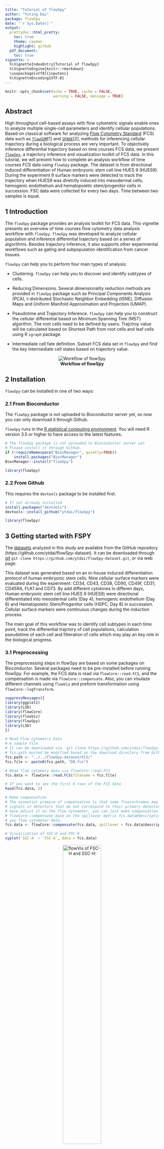 ```yaml
---
title: "Tutorial of flowSpy"
author: "Yuting Dai"
package: flowSpy
date: "`r Sys.Date()`"
output:
  prettydoc::html_pretty:
    toc: true
    theme: cayman
    highlight: github
  pdf_document:
    toc: true
vignette: >
  %\VignetteIndexEntry{Tutorial of flowSpy}
  %\VignetteEngine{knitr::rmarkdown}
  \usepackage[utf8]{inputenc}
  %\VignetteEncoding{UTF-8}
---
```


```r
knitr::opts_chunk$set(echo = TRUE, cache = FALSE, 
                      warning = FALSE, message = TRUE)
```

## Abstract

High throughput cell-based assays with flow cytometric signals enable ones to analyze multiple single-cell parameters and identify cellular populations. 
Based on classical software for analyzing [Flow Cytometry Standard](https://en.wikipedia.org/wiki/Flow_Cytometry_Standard) (FCS) data such as [`flowSOM`](https://bioconductor.org/packages/release/bioc/html/FlowSOM.html)[1] and [`SPADE`](https://github.com/nolanlab/spade)[2], methods for inferencing cellular trajectory during a biological process are very important. 
To objectively inference differential trajectory based on time courses FCS data, we present [`flowSpy`](https://github.com/ytdai/flowSpy), a trajectory inference and visualization toolkit of FCS data. In this tutorial, we will present how to complete an analysis workflow of time courses FCS data using `flowSpy` package. The dataset is from directional induced differentiation of Human embryonic stem cell line HUES 9 (HUES9). During the experiment 9 surface markers were detected to track the trajectory when HUES9 was diretctly induced into mesodermal cells, hemogenic endothelium and hematopoietic stem/progenitor cells in succession. FSC data were collected for every two days. Time between two samples is equal.

## 1 Introduction

The `flowSpy` package provides an analysis toolkit for FCS data. This vignette presents an overview of time courses flow cytometry data analysis workflow with `flowSpy`. `flowSpy` was developed to analyze cellular population and inference differential trajectory based on a series of algorithms. Besides trajectory inference, it also supports other experimental workflows such as gating and subpopulation identification from cancer tissues.

`flowSpy` can help you to perform four main types of analysis:

- Clustering. `flowSpy` can help you to discover and identify subtypes of cells. 

- Reducing Dimensions. Several dimensionality reduction methods are provided in `flowSpy` package such as Principal Components Analysis (PCA), t-distributed Stochastic Neighbor Embedding (tSNE), Diffusion Maps and Uniform Manifold Approximation and Projection (UMAP).

- Pseudotime and Trajectory Inference. `flowSpy` can help you to construct the cellular differential based on Minimum Spanning Tree (MST) algorithm. The root cells need to be defined by users. Trajctroy value will be calculated based on Shortest Path from root cells and leaf cells using R `igraph` package.

- Intermediate cell fate definition. Subset FCS data set in `flowSpy` and find the key intermediate cell states based on trajectory value.

<center> <img src="../man/figures/Workflow.png" alt="Workflow of flowSpy" /> </center>

<center> **Workflow of flowSpy** </center>

## 2 Installation

`flowSpy` can be installed in one of two ways:

### 2.1 From Bioconductor 

The `flowSpy` package is not uploaded to Bioconductor server yet, so now you can only download it through Github.

`flowSpy` runs in the [R statistical computing environment](https://www.r-project.org/). You will need R version 3.5 or higher to have access to the latest features. 

``` r

# The flowSpy package is not uploaded to Bioconductor server yet
# Please install it through GitHub.
if (!requireNamespace("BiocManager", quietly=TRUE))
    install.packages("BiocManager")
BiocManager::install("flowSpy")

library(flowSpy)

```

### 2.2 From Github

This requires the `devtools` package to be installed first.

``` r

# If not already installed
install.packages("devtools") 
devtools::install_github("ytdai/flowSpy")

library(flowSpy)

```

## 3 Getting started with FSPY

The [datasets](https://github.com/ytdai/flowSpy-dataset) analyzed in this study are available from the GitHub repository (https://github.com/ytdai/flowSpy-dataset). It can be downloaded through [git](https://git-scm.com/) `git clone https://github.com/ytdai/flowSpy-dataset.git`, or via web page. 

This dataset was generated based on an in-house induced differentiation protocol of human embryonic stem cells. Nine cellular surface markers were evaluated during the experiment: CD34, CD43, CD38, CD90, CD49f, CD31, CD45RA, FLK1 and CD73. By add different cytokines in differen days, Human embryonic stem cell line HUES 9 (HUES9) were directional differentiated into mesodermal cells (Day 4), hemogenic endothelium (Day 6) and Hematopoietic Stem/Progenitor cells (HSPC, Day 8) in succession. Cellular surface markers were continuous changes during the induction process.

The main goal of this workflow was to identify cell subtypes in each time point, track the differential trajctory of cell populations, calculation pseudotime of each cell and filteration of cells which may play an key role in the biological progress.

### 3.1 Preprocessing

The preprocessing steps in flowSpy are based on some packages on Bioconductor. Several packages need to be pre-installed before running flowSpy. For example, the FCS data is read via `flowCore::read.FCS`, and the compensation is made via `flowCore::compensate`. Also, you can visulaze different channels using `flowViz` and preform transformation using `flowCore::logTransform`.


``` r

suppressMessages({
library(ggplot2)
library(LSD)
library(flowCore)
library(flowViz)
library(flowSpy)
library(LSD)
})

```


``` r
# Read Flow Cytometry Data
# A sample file
# It can be downloaded via `git clone https://github.com/ytdai/flowSpy-dataset.git` 
# fcs.path musted be modified based on the download directory from GitHub
fcs.path <- "../../flowSpy-dataset/FCS/"
fcs.file <- paste0(fcs.path, "D0.fcs")

# Read flow cytomery data via flowCore::read.FCS
fcs.data <- flowCore::read.FCS(filename = fcs.file)

# If you want to see the first 6 rows of the FCS data 
head(fcs.data, 2)

# Make compensation
# The essential premise of compensation is that some fluorochromes may register 
# signals in detectors that do not correspond to their primary detector. If you 
# have adjust it on the flow cytometer, you can just make componsation through 
# flowCore::compensate base on the spillover matrix fcs.data@description$SPILL in 
# you flow cytometer data.
fcs.data <- flowCore::compensate(fcs.data, spillover = fcs.data@description$SPILL)

# Visualization of SSC-H and FSC-H
xyplot(`SSC-A` ~ `FSC-A`, data = fcs.data)
```

<center> <img src="../man/figures/flowVis-1.png" alt="flowVis of FSC-H and SSC-H" height=50% width=50% /> </center>

<center> **flowVis of FSC-H and SSC-H"** </center>

Before started building an FSPY object, it's better to rename the colnames of `fcs.data`. You can use `colnames(fcs.data)` to see the raw names of FCS data.

``` r
# Renames of colnames of fcs.data
colnames.mapping <- c(`FSC-A` = "FSC_A", `FSC-H` = "FSC_H", `FSC-W` = "FSC_W", 
                      `SSC-A` = "SSC_A", `SSC-H` = "SSC_H", `SSC-W` = "SSC_W",
                      `FITC-A` = "CD43", `PerCP-Cy5-5-A` = "PerCP", 
                      `APC-A` = "CD34", `APC-Alexa 700-A` = "APC_Alexa", 
                      `BV421-A` = "CD90", `BV510-A` = "CD45RA",
                      `BV605-A` = "CD31", `BV650-A` = "CD49f", 
                      `BV 735-A` = "CD73", `BV786-A` = "BV786", 
                      `PE-A` = "FLK1", `PE-Cy7-A` = "CD38", `Time` = "Time")

colnames(fcs.data) <- colnames.mapping[match(colnames(fcs.data), names(colnames.mapping))]

fcs.d0 <- fcs.data@exprs
```

When FCS data of fcs.data was transformed into a matrix, we can use visualization packages to plot FCS signals, such as `heatscatter` from package [`LSD`](https://cran.r-project.org/web/packages/LSD/index.html).

``` r

# Here we recommend heatscatter, a plot method for visualization of density of FCS data.
# This function is from LSD::heatscatter
fcs.d0 <- fcs.d0[fcs.d0[, "FSC_A"] > 0, ]
fcs.d0 <- fcs.d0[fcs.d0[, "SSC_A"] > 0, ]
heatscatter(fcs.d0[, "FSC_A"], fcs.d0[, "SSC_A"], 
            cexplot = 0.3, main = "FCS in Day 0 before Gating", 
            xlab = "FSC_A", ylab = "SSC_A")

```

<center> <img src="../man/figures/heatscatter-1.png" alt="Heatscatter plot of FSC-A and SSC-A" height=50% width=50% /> </center>

<center> **Heatscatter plot of FSC-A and SSC-A before Gating"** </center>

Before merge FCS data into one matrix, gating must be performed to filter dead cells and adhered cells. After the signal values from FCS data were transformed into a matrix, we can use `gatingMatrix` to remove dead cells and adhered cells. Or it is recommended to write a fitting function to finish the filteration.

``` r

# gating FCS matrix using flowSpy::gatingMatrix
lower.gate <- c(FSC_A = 55000, SSC_A = 30000,
                FSC_H = 40000, FSC_W = 60000,
                SSC_H = 20000, SSC_W = 60000)
upper.gate <- c(FSC_A = 200000, SSC_A = 150000,
                FSC_H = 120000, FSC_W = 120000,
                FSC_H = 130000, FSC_W = 110000)

fcs.d0.filter <- gatingMatrix(fcs.d0, lower.gate = lower.gate, upper.gate = upper.gate)

# However, some cells present CD34 and CD43 positive in Day 0, so it's
# recommended to perform filtration of cells by a constrained boundary
markers <- c("CD34", "CD43")
fcs.d0.filter <- constraintMatrix(fcs.d0.filter, markers = markers)

heatscatter(fcs.d0.filter[, "CD34"], fcs.d0.filter[, "CD43"], 
            cexplot = 0.3, main = "FCS in Day 0 after Gating and Filteration", 
            xlab = "CD34", ylab = "CD43")

```

<center> <img src="../man/figures/heatscatter-2.png" alt="Heatscatter plot of CD34 and CD43" height=50% width=50% /> </center>

<center> **Heatscatter plot of CD34 and CD43 after Gating"** </center>

In order to ensure the efficiency of calculation and avoiding migration for one day, the downsampling step must be taken to make sure the merged FCS data matrix enrolled the same sample size for each day.

``` r

# Set sample size
sample.size = 2000

# Perform downsampling
# Set random seed to make the result repeatable
set.seed(1)
fcs.d0.downsample <- fcs.d0.filter[sample(1:nrow(fcs.d0.filter), sample.size), ]

# output data 
output.path <- "Path to your output directory"
write.table(fcs.d0.downsample, past0(output.path, "/D2.sub2000.txt"), 
            row.names = F, col.names = T, quote = F, sep = "\t")

```

### 3.2 Build an FSPY object

This tutorial was based on the induced HPSCs into 

``` r

# load raw.data and meta.data of flowSy
data("FSPYdata")

# view raw.data and meta.data
head(fspy.meta.data)
head(fspy.raw.data)

# show cell number in each time point
table(fspy.meta.data$stage)

```

``` r
markers.plot <- c("CD43", "CD90")

par(mfrow=c(2,3))
for (day in c("D0","D2","D4","D6","D8","D10")) {
  sub.fspy.raw.data <- fspy.raw.data[grep(day, rownames(fspy.raw.data)), ]
  px <- sub.fspy.raw.data[, which(colnames(sub.fspy.raw.data) == "CD43")]
  py <- sub.fspy.raw.data[, which(colnames(sub.fspy.raw.data) == "CD90")]
  heatscatter(px, py, cexplot = 0.3,
              xlim = c(0,5), ylim = c(0,5),
              main = day, xlab = "CD43", ylab = "CD90")
}
par(mfrow=c(1,1))

```


``` r


# create an FSPY object using fspy.meta.data and fspy.log.data
object <- createFSPY(raw.data = fspy.raw.data, markers = markers,
                     meta.data = fspy.meta.data,
                     log.transform = F)

# see information in object
object

```

### 3.3 Batch effects

In the analysis of FSPY workflow, it is recommended to remove batch effects for each time point. Batch effects in FCS data were usually caused by unstable voltage. In the example dataset, we collected cell sample at a specific time of each two days to make sure interval between every time point was equal. But batch effect is ineluctable. You can choose to use built-in function `correctBatchFSPY` provided in `flowSpy` packages, or you can choose to use other method before building an FSPY object. 
The methology of removing batch effects in `flowSpy` refers to `ComBat` function in  [`sva`](https://bioconductor.org/packages/release/bioc/html/sva.html) package. 


### 3.4 Classifying cells

``` r

object <- runKNN(object, knn = 30)

set.seed(1)
object <- runCluster(object, cluster.method = "som", xdim = 6, ydim = 6)

```


### 3.5 Reducing dimensionality

``` r

object <- runFastPCA(object)

plot2D(object, item.use = c("PC1", "PC2"), color.by = "som.id", 
       alpha = 0.7, main = "PCA", show.cluser.id = T)

plot2D(object, item.use = c("PC1", "PC2"), color.by = "stage", 
       alpha = 0.7, main = "PCA", show.cluser.id = T)

```

``` r

plot3D(object, item.use = c("PC1", "PC2", "PC3"), color.by = "stage", main = "PCA")

```


``` r

object <- runTSNE(object)

plot2D(object, item.use = c("tSNE1", "tSNE2"), color.by = "som.id", 
       alpha = 0.7, main = "tSNE", show.cluser.id = T)

plot2D(object, item.use = c("tSNE1", "tSNE2"), color.by = "stage", 
       alpha = 0.7, main = "tSNE", show.cluser.id = T)

```


``` r

object <- runDiffusionMap(object)

plot2D(object, item.use = c("DC1", "DC2"), color.by = "som.id", 
       alpha = 0.7, main = "DiffusionMap", show.cluser.id = T)

plot2D(object, item.use = c("DC1", "DC2"), color.by = "stage", 
       alpha = 0.7, main = "DiffusionMap", show.cluser.id = T)
```

``` r

plot3D(object, item.use = c("DC1", "DC2", "DC3"), color.by = "stage", main = "DiffusionMap")

```


``` r

object <- runUMAP(object)

plot2D(object, item.use = c("UMAP1", "UMAP2"), color.by = "som.id", 
       alpha = 0.7, main = "UMAP", show.cluser.id = T)

plot2D(object, item.use = c("UMAP1", "UMAP2"), color.by = "stage", 
       alpha = 0.7, main = "UMAP", show.cluser.id = F)

```

### 3.6 Build tree

``` r
object <- buildTree(object, cluster.type = "som", dim.type = "umap")

p <- plotTree(object, color.by = "CD34", show.node.name = T) 
p + scale_colour_gradientn(colors = c("blue", "red"))

```


### 3.7 Pseudotime calculation

``` r

object <- defRootCells(object, root.cells = c(24))

object <- runPseudotime(object)

plotPseudotimeDensity(object)

p <- plotTree(object, color.by = "CD34", show.node.name = T, 
              as.tree = T, root.id = 24) 
p + scale_colour_gradientn(colors = c("blue", "red"))

```



### 3.8 Trajectory inference

``` r

object <- defLeafCells(object, leaf.cells = c(6,35), pseudotime.cutoff = 0.5)

object <- runWalk(object)

plotPseudotimeTraj(object, cutoff = -1, var.cols = T) + scale_colour_gradientn(colors = c("blue", "red"))

plotPseudotimeTraj(object, cutoff = 0.2, var.cols = T) + scale_colour_gradientn(colors = c("blue", "red"))


```

### 3.9 Define intermediate states



### 3.10 Save object


``` r

# save FSPY object
save(object, file = "your.fspy.Robj")

```

## 4 Advanced usage


### 4.1 The FSPY class


### 4.2 Clustering methods


### 4.3 Reducing dimensions


### 4.4 Trajectory inference algorithm


## Session info 

``` r
sessionInfo()
```


## References
[1] Sofie Van Gassen, Britt Callebaut and Yvan Saeys (2019). FlowSOM: Using
  self-organizing maps for visualization and interpretation of cytometry data.
  http://www.r-project.org, http://dambi.ugent.be.

[2] Qiu, P., et al., Extracting a cellular hierarchy from high-dimensional cytometry data with SPADE. Nat Biotechnol, 2011. 29(10): p.886-91.


